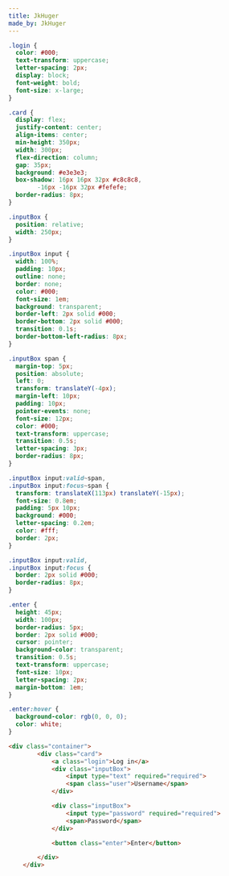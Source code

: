 ```yaml
---
title: JkHuger
made_by: JkHuger
---
```


```css
.login {
  color: #000;
  text-transform: uppercase;
  letter-spacing: 2px;
  display: block;
  font-weight: bold;
  font-size: x-large;
}

.card {
  display: flex;
  justify-content: center;
  align-items: center;
  min-height: 350px;
  width: 300px;
  flex-direction: column;
  gap: 35px;
  background: #e3e3e3;
  box-shadow: 16px 16px 32px #c8c8c8,
        -16px -16px 32px #fefefe;
  border-radius: 8px;
}

.inputBox {
  position: relative;
  width: 250px;
}

.inputBox input {
  width: 100%;
  padding: 10px;
  outline: none;
  border: none;
  color: #000;
  font-size: 1em;
  background: transparent;
  border-left: 2px solid #000;
  border-bottom: 2px solid #000;
  transition: 0.1s;
  border-bottom-left-radius: 8px;
}

.inputBox span {
  margin-top: 5px;
  position: absolute;
  left: 0;
  transform: translateY(-4px);
  margin-left: 10px;
  padding: 10px;
  pointer-events: none;
  font-size: 12px;
  color: #000;
  text-transform: uppercase;
  transition: 0.5s;
  letter-spacing: 3px;
  border-radius: 8px;
}

.inputBox input:valid~span,
.inputBox input:focus~span {
  transform: translateX(113px) translateY(-15px);
  font-size: 0.8em;
  padding: 5px 10px;
  background: #000;
  letter-spacing: 0.2em;
  color: #fff;
  border: 2px;
}

.inputBox input:valid,
.inputBox input:focus {
  border: 2px solid #000;
  border-radius: 8px;
}

.enter {
  height: 45px;
  width: 100px;
  border-radius: 5px;
  border: 2px solid #000;
  cursor: pointer;
  background-color: transparent;
  transition: 0.5s;
  text-transform: uppercase;
  font-size: 10px;
  letter-spacing: 2px;
  margin-bottom: 1em;
}

.enter:hover {
  background-color: rgb(0, 0, 0);
  color: white;
}


```

```html
<div class="container">
        <div class="card">
            <a class="login">Log in</a>
            <div class="inputBox">
                <input type="text" required="required">
                <span class="user">Username</span>
            </div>

            <div class="inputBox">
                <input type="password" required="required">
                <span>Password</span>
            </div>

            <button class="enter">Enter</button>

        </div>
    </div>
```
